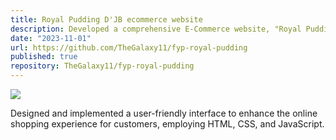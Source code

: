 ```yaml
---
title: Royal Pudding D'JB ecommerce website
description: Developed a comprehensive E-Commerce website, "Royal Pudding D’JB" as part of the final year project using PHP and phpMyAdmin.
date: "2023-11-01"
url: https://github.com/TheGalaxy11/fyp-royal-pudding
published: true
repository: TheGalaxy11/fyp-royal-pudding
---
```



[![](https://unkey.dev/images/landing/app.png)](https://unkey.dev)

Designed and implemented a user-friendly interface to enhance the
online shopping experience for customers, employing HTML, CSS, and
JavaScript.
